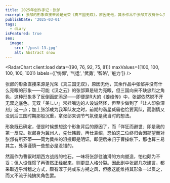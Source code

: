 ```yaml
---
title: 2025年创作手记・张郃
excerpt: 张郃的形象直接来源是光荣《真三国无双》，原因无他，其余作品中张郃并没有什么亮眼的形象——可能《汉之云》的张郃算是较为亮眼，但三国向来不缺忠烈之角色，这种形象多了反倒画蛇添足——即便是R大的《姜维传》中，张郃依然脱不开无双之底色。
publishDate: '2025-03-01'
tags:
  - diary
isFeatured: true
seo:
  image:
    src: '/post-13.jpg'
    alt: Abstract snow
---
```



<RadarChart client:load data={[90, 76, 92, 75, 81]} maxValues={[100, 100, 100, 100, 100]} labels={['统御', '气运', '武勇', '智略', '魅力']} />

张郃的形象直接来源是光荣《真三国无双》，原因无他，其余作品中张郃并没有什么亮眼的形象——可能《汉之云》的张郃算是较为亮眼，但三国向来不缺忠烈之角色，这种形象多了反倒画蛇添足——即便是R大的《姜维传》中，张郃依然脱不开无双之底色。无双「美しい」常挂嘴边的人设诚然怪，但至少做到了「让人印象深刻」这一点；加上张郃成为我军队友之时，前期的谐星臧霸也恰要离队，而剧情又没到后三国时期那般沉重，拿张郃来调节气氛便是我当时的想法。

形象既已确定，便是时候想想这个形象背后的原因了，而「佯狂而避世」即是我的第一反应。张郃身为冀州人，先仕韩馥，再仕袁绍，恐怕这二位终归会因郡望而对张郃有所芥蒂——同为冀州的沮授即是明证。即便后来归于曹操帐下，那也算三易其主，处事谨慎一些想必是没错的。

然而作为曹叡时期西方战线的柱石，一味将张郃往油滑的方向塑造，怕也颇为不妥；但人设怪惯了再骤然正经起来，则更显人格分裂。因此剧中张郃几次建言，都采取近乎滑稽之方式，颇有淳于髡或东方朔之风，但愿这能维持其形象一以贯之，而又不流于纯搞笑角色罢。
